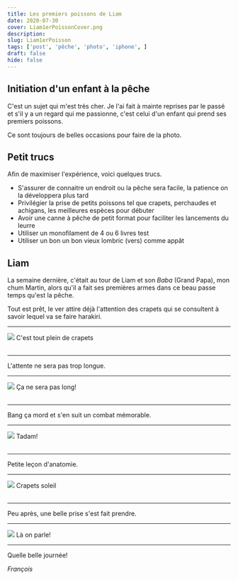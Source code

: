```yaml
---
title: Les premiers poissons de Liam
date: 2020-07-30
cover: Liam1erPoissonCover.png
description: 
slug: Liam1erPoisson
tags: ['post', 'pêche', 'photo', 'iphone', ]
draft: false
hide: false
---
```


## Initiation d'un enfant à la pêche

C'est un sujet qui m'est très cher. Je l'ai fait à mainte reprises par le passé et s'il y a un regard qui me passionne, c'est celui d'un enfant qui prend ses premiers poissons.

Ce sont toujours de belles occasions pour faire de la photo.

## Petit trucs

Afin de maximiser l'expérience, voici quelques trucs.

- S'assurer de connaitre un endroit ou la pêche sera facile, la patience on la développera plus tard
- Privilégier la prise de petits poissons tel que crapets, perchaudes et achigans, les meilleures espèces pour débuter
- Avoir une canne à pêche de petit format pour faciliter les lancements du leurre
- Utiliser un monofilament de 4 ou 6 livres test
- Utiliser un bon un bon vieux lombric (vers) comme appât


## Liam

La semaine dernière, c'était au tour de Liam et son *Baba* (Grand Papa), mon chum Martin, alors qu'il a fait ses premières armes dans ce beau passe temps qu'est la pêche.

Tout est prêt, le ver attire déjà l'attention des crapets qui se consultent à savoir lequel va se faire harakiri.

---


<Flex>
  <Card width={[ 256, 320 ]} mx='auto'>
    <Image src='Liam1erPoisson1.png'/>
    <Text>
      C'est tout plein de crapets
    </Text>
  </Card>
</Flex>

<br/>
<br/>

---

L'attente ne sera pas trop longue.

---

<Flex>
  <Card width={[ 256, 320 ]} mx='auto'>
    <Image src='Liam1erPoisson2.png'/>
    <Text>
      Ça ne sera pas long! 
    </Text>
  </Card>
</Flex>

<br/>
<br/>

---

Bang ça mord et s'en suit un combat mémorable.

---

<Flex>
  <Card width={[ 256, 320 ]} mx='auto'>
    <Image src='Liam1erPoisson3.png'/>
    <Text>
      Tadam! 
    </Text>
  </Card>
</Flex>

<br/>
<br/>

---

Petite leçon d'anatomie.

---

<Flex>
  <Card width={[ 256, 320 ]} mx='auto'>
    <Image src='Liam1erPoisson4.png'/>
    <Text>
      Crapets soleil
    </Text>
  </Card>
</Flex>

<br/>
<br/>

---

Peu après, une belle prise s'est fait prendre.

---

<Flex>
  <Card width={[ 256, 320 ]} mx='auto'>
    <Image src='Liam1erPoisson5.png'/>
    <Text>
      Là on parle!
    </Text>
  </Card>
</Flex>

---

Quelle belle journée!

*François*

<br/>
<br/>